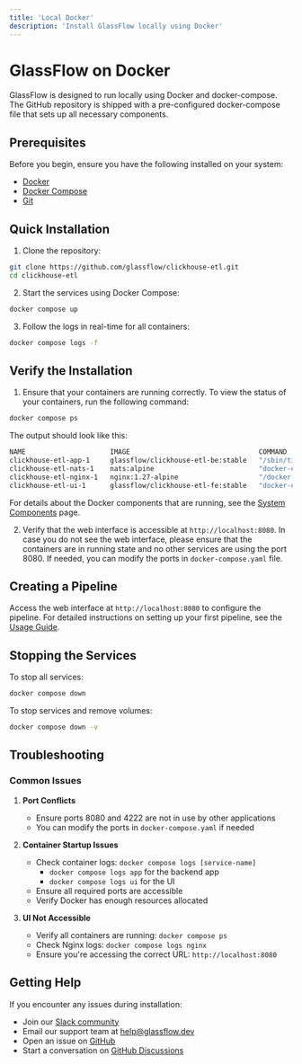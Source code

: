 ```yaml
---
title: 'Local Docker'
description: 'Install GlassFlow locally using Docker'
---
```


# GlassFlow on Docker

GlassFlow is designed to run locally using Docker and docker-compose. 
The GitHub repository is shipped with a pre-configured docker-compose file that sets up all necessary components.

## Prerequisites

Before you begin, ensure you have the following installed on your system:

- [Docker](https://docs.docker.com/get-docker/)
- [Docker Compose](https://docs.docker.com/compose/install/)
- [Git](https://git-scm.com/downloads)

## Quick Installation

1. Clone the repository:
```bash
git clone https://github.com/glassflow/clickhouse-etl.git
cd clickhouse-etl
```

2. Start the services using Docker Compose:
```bash
docker compose up
```

3. Follow the logs in real-time for all containers:
```bash
docker compose logs -f
```

## Verify the Installation

1. Ensure that your containers are running correctly. To view the status of your containers, run the following command:
```bash
docker compose ps
```
The output should look like this:

```bash
NAME                     IMAGE                                COMMAND                  SERVICE   CREATED         STATUS         PORTS
clickhouse-etl-app-1     glassflow/clickhouse-etl-be:stable   "/sbin/tini -- /usr/…"   app       3 minutes ago   Up 3 minutes   
clickhouse-etl-nats-1    nats:alpine                          "docker-entrypoint.s…"   nats      3 weeks ago     Up 3 minutes   6222/tcp, 0.0.0.0:4222->4222/tcp, 8222/tcp
clickhouse-etl-nginx-1   nginx:1.27-alpine                    "/docker-entrypoint.…"   nginx     3 weeks ago     Up 3 minutes   80/tcp, 0.0.0.0:8080->8080/tcp
clickhouse-etl-ui-1      glassflow/clickhouse-etl-fe:stable   "docker-entrypoint.s…"   ui        3 minutes ago   Up 3 minutes   8080/tcp
```

For details about the Docker components that are running, see the [System Components](/architecture/system-components) page.

2. Verify that the web interface is accessible at `http://localhost:8080`. In case you do not see the web interface, 
please ensure that the containers are in running state and no other services are using the port 8080. If needed, you can modify the ports in `docker-compose.yaml` file.

## Creating a Pipeline

Access the web interface at `http://localhost:8080` to configure the pipeline. 
For detailed instructions on setting up your first pipeline, see the [Usage Guide](/pipeline/usage).

## Stopping the Services

To stop all services:

```bash
docker compose down
```

To stop services and remove volumes:

```bash
docker compose down -v
```

## Troubleshooting

### Common Issues

1. **Port Conflicts**
   - Ensure ports 8080 and 4222 are not in use by other applications
   - You can modify the ports in `docker-compose.yaml` if needed

2. **Container Startup Issues**
   - Check container logs: `docker compose logs [service-name]` 
      - `docker compose logs app` for the backend app 
      - `docker compose logs ui` for the UI
   - Ensure all required ports are accessible
   - Verify Docker has enough resources allocated

3. **UI Not Accessible**
   - Verify all containers are running: `docker compose ps`
   - Check Nginx logs: `docker compose logs nginx`
   - Ensure you're accessing the correct URL: `http://localhost:8080`

## Getting Help

If you encounter any issues during installation:

- Join our [Slack community](https://join.slack.com/t/glassflowhub/shared_invite/zt-349m7lenp-IFeKSGfQwpJfIiQ7oyFFKg)
- Email our support team at [help@glassflow.dev](mailto:help@glassflow.dev)
- Open an issue on [GitHub](https://github.com/glassflow/clickhouse-etl/issues) 
- Start a conversation on [GitHub Discussions](https://github.com/glassflow/clickhouse-etl/discussions)
